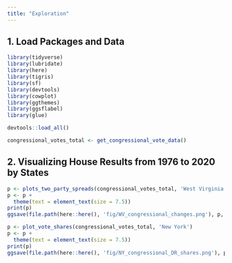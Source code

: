 ```yaml
---
title: "Exploration"
---
```


## 1. Load Packages and Data

```r
library(tidyverse)
library(lubridate)
library(here)
library(tigris)
library(sf)
library(devtools)
library(cowplot)
library(ggthemes)
library(ggsflabel)
library(glue)

devtools::load_all()
```

```r
congressional_votes_total <- get_congressional_vote_data()
```

## 2. Visualizing House Results from 1976 to 2020 by States

```r
p <- plots_two_party_spreads(congressional_votes_total, 'West Virginia')
p <- p +
  theme(text = element_text(size = 7.5))
print(p)
ggsave(file.path(here::here(), 'fig/WV_congressional_changes.png'), p, width = 10, height = 27, dpi = 400)
```

```r
p <- plot_vote_shares(congressional_votes_total, 'New York')
p <- p +
  theme(text = element_text(size = 7.5))
print(p)
ggsave(file.path(here::here(), 'fig/NY_congressional_DR_shares.png'), p, width = 9, height = 7, dpi = 400)
```












